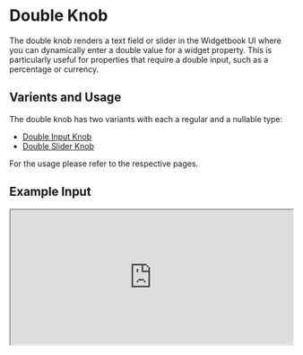 # Double Knob

The double knob renders a text field or slider in the Widgetbook UI where you can dynamically enter a double value for a widget property. 
This is particularly useful for properties that require a double input, such as a percentage or currency.

## Varients and Usage

The double knob has two variants with each a regular and a nullable type:
- [Double Input Knob](/knobs/double/input)
- [Double Slider Knob](/knobs/double/slider)

For the usage please refer to the respective pages.

## Example Input

<iframe 
  src="https://preview.widgetbook.io/#/?path=knobpreview/double-input-knob&panels=knobs" 
  width="100%"
  height="240px"
/>

## Example Slider

<iframe 
  src="https://preview.widgetbook.io/#/?path=knobpreview/double-slider-knob&panels=knobs" 
  width="100%"
  height="240px"
/>

## Multi-snapshot Support

Multi-snapshot support allows you to generate multiple screenshots of a single use case with varying values using [KnobsConfigs](/cloud/reviews/multi-snapshot#multi-snapshot-for-knobs) and [AddonsConfigs](/cloud/reviews/multi-snapshot#multi-snapshot-for-addons).

<Info>The blow information shows the `DoubleKnobConfig` for the [Double Input Knob](/knobs/double/input), but the `DoubleKnobConfig` can be applied to the [Double Slider Knob](/knobs/double/slider) as well.</Info>

### Regular double Knob

```dart title="Example: DoubleKnobConfig"
import 'package:flutter/material.dart';
import 'package:widgetbook/widgetbook.dart';
import 'package:widgetbook_annotation/widgetbook_annotation.dart';

@UseCase(
  type: MyWidget,
  name: 'Default',
  cloudKnobsConfigs: { // [!code highlight]
    '0%': [DoubleKnobConfig('value', 0)], // [!code highlight]
    '50%': [DoubleKnobConfig('value', 0.5)], // [!code highlight]
    '100%': [DoubleKnobConfig('value', 1)], // [!code highlight]
  }, // [!code highlight]
)
Widget buildUseCase(BuildContext context) {
  return MyWidget(
    value: context.knobs.double.input(label: 'value', initialValue: 0.2),
  );
}
```

### Nullable double knob

```dart title="Example: NullKnobConfig"
import 'package:flutter/material.dart';
import 'package:widgetbook/widgetbook.dart';
import 'package:widgetbook_annotation/widgetbook_annotation.dart';

@UseCase(
  type: MyWidget,
  name: 'Default',
  cloudKnobsConfigs: { // [!code highlight]
    'Without value': [NullKnobConfig('value')], // [!code highlight]
    'With value': [DoubleKnobConfig('value', 1)], // [!code highlight]
  }, // [!code highlight]
)
Widget buildUseCase(BuildContext context) {
  return MyWidget(
    value: context.knobs.doubleOrNull.input(label: 'value'),
  );
}
```

